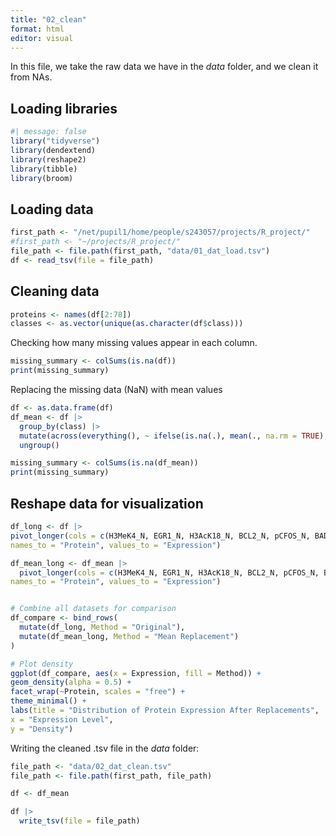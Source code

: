 ```yaml
---
title: "02_clean"
format: html
editor: visual
---
```


In this file, we take the raw data we have in the *data* folder, and we clean it from NAs.

## Loading libraries

```r
#| message: false
library("tidyverse")
library(dendextend)
library(reshape2)
library(tibble)
library(broom)
```

## Loading data

```r
first_path <- "/net/pupil1/home/people/s243057/projects/R_project/"
#first_path <- "~/projects/R_project/"
file_path <- file.path(first_path, "data/01_dat_load.tsv")
df <- read_tsv(file = file_path)
```

## Cleaning data

```r
proteins <- names(df[2:78])
classes <- as.vector(unique(as.character(df$class)))

```

Checking how many missing values appear in each column.

```r
missing_summary <- colSums(is.na(df))
print(missing_summary)
```

Replacing the missing data (NaN) with mean values

```r
df <- as.data.frame(df)
df_mean <- df |>
  group_by(class) |>
  mutate(across(everything(), ~ ifelse(is.na(.), mean(., na.rm = TRUE), .))) |>
  ungroup()

missing_summary <- colSums(is.na(df_mean))
print(missing_summary)
```


## Reshape data for visualization

```r
df_long <- df |>
pivot_longer(cols = c(H3MeK4_N, EGR1_N, H3AcK18_N, BCL2_N, pCFOS_N, BAD_N),
names_to = "Protein", values_to = "Expression")

df_mean_long <- df_mean |>
  pivot_longer(cols = c(H3MeK4_N, EGR1_N, H3AcK18_N, BCL2_N, pCFOS_N, BAD_N),
names_to = "Protein", values_to = "Expression")


# Combine all datasets for comparison
df_compare <- bind_rows(
  mutate(df_long, Method = "Original"),
  mutate(df_mean_long, Method = "Mean Replacement")
)

# Plot density
ggplot(df_compare, aes(x = Expression, fill = Method)) +
geom_density(alpha = 0.5) +
facet_wrap(~Protein, scales = "free") +
theme_minimal() +
labs(title = "Distribution of Protein Expression After Replacements",
x = "Expression Level",
y = "Density")
```

Writing the cleaned .tsv file in the *data* folder:

```r
file_path <- "data/02_dat_clean.tsv"
file_path <- file.path(first_path, file_path)

df <- df_mean

df |>
  write_tsv(file = file_path)
```
